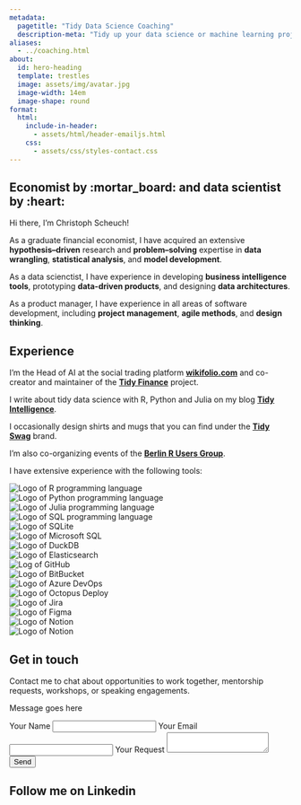 ```yaml
---
metadata:
  pagetitle: "Tidy Data Science Coaching"
  description-meta: "Tidy up your data science or machine learning projects with Christoph Scheuch"
aliases: 
  - ../coaching.html
about:
  id: hero-heading
  template: trestles
  image: assets/img/avatar.jpg
  image-width: 14em
  image-shape: round
format: 
  html:
    include-in-header: 
      - assets/html/header-emailjs.html
    css: 
      - assets/css/styles-contact.css
---
```


## Economist by :mortar_board: and data scientist by :heart: 

:::{#hero-heading}
Hi there, I'm Christoph Scheuch!

As a graduate financial economist, I have acquired an extensive **hypothesis–driven** research and **problem–solving** expertise in **data wrangling**, **statistical analysis**, and **model development**.

As a data scienctist, I have experience in developing **business intelligence tools**, prototyping **data-driven products**, and designing **data architectures**.

As a product manager, I have experience in all areas of software development, including **project management**, **agile methods**, and **design thinking**.
:::

## Experience

I'm the Head of AI at the social trading platform **[wikifolio.com](https://www.wikifolio.com?utm_source=christophscheuch.github.io)** and co-creator and maintainer of the **[Tidy Finance](https://www.tidy-finance.org?utm_source=christophscheuch.github.io)** project.

I write about tidy data science with R, Python and Julia on my blog **[Tidy Intelligence](https://blog.tidy-intelligence.com/?utm_source=christophscheuch.github.io)**.

I occasionally design shirts and mugs that you can find under the **[Tidy Swag](https://www.etsy.com/shop/tidyswag/?etsrc=sdt&utm_source=christophscheuch.github.io)** brand.

I'm also co-organizing events of the **[Berlin R Users Group](https://www.meetup.com/de-DE/berlin-r-users-group/)**. 
```{=html}
<p>I have extensive experience with the following tools:</p>
<div class="grid-container">
  <div class="grid-item"><div class="grid-item-image"><img src="assets/img/skills-r.png" alt="Logo of R programming language"></div></div>
  <div class="grid-item"><div class="grid-item-image"><img src="assets/img/skills-python.png" alt="Logo of Python programming language"></div></div>
  <div class="grid-item"><div class="grid-item-image"><img src="assets/img/skills-julia.png" alt="Logo of Julia programming language"></div></div>
  <div class="grid-item"><div class="grid-item-image"><img src="assets/img/skills-sql.png" alt="Logo of SQL programming language"></div></div>
  
  <div class="grid-item"><div class="grid-item-image"><img src="assets/img/skills-sqlite.png" alt="Logo of SQLite"></div></div>
  <div class="grid-item"><div class="grid-item-image"><img src="assets/img/skills-msql.png" alt="Logo of Microsoft SQL"></div></div>
  <div class="grid-item"><div class="grid-item-image"><img src="assets/img/skills-duckdb.png" alt="Logo of DuckDB"></div></div>
  <div class="grid-item"><div class="grid-item-image"><img src="assets/img/skills-elastic.png" alt="Logo of Elasticsearch"></div></div>
  
  <div class="grid-item"><div class="grid-item-image"><img src="assets/img/skills-github.png" alt="Log of GitHub"></div></div>
  <div class="grid-item"><div class="grid-item-image"><img src="assets/img/skills-bitbucket.png" alt="Logo of BitBucket"></div></div>
  <div class="grid-item"><div class="grid-item-image"><img src="assets/img/skills-azure.png" alt="Logo of Azure DevOps"></div></div>
  <div class="grid-item"><div class="grid-item-image"><img src="assets/img/skills-octopus.png" alt="Logo of Octopus Deploy"></div></div>
  
  <div class="grid-item"><div class="grid-item-image"><img src="assets/img/skills-jira.png" alt="Logo of Jira"></div></div>
  <div class="grid-item"><div class="grid-item-image"><img src="assets/img/skills-figma.png" alt="Logo of Figma"></div></div>
  <div class="grid-item"><div class="grid-item-image"><img src="assets/img/skills-notion.png" alt="Logo of Notion"></div></div>
  <div class="grid-item"><div class="grid-item-image"><img src="assets/img/skills-marketo.png" alt="Logo of Notion"></div></div>
</div>
```

## Get in touch

```{=html} 
<p>Contact me to chat about opportunities to work together, mentorship requests, workshops, or speaking engagements.</p>
<div id="form-container">
  <div id="toast">
    <p id="toast-message">Message goes here</p>
  </div>
  <form id="contact-form">
    <input type="hidden" name="contact_number">
    <label>Your Name</label>
    <input type="text" name="user_name">
    <label>Your Email</label>
    <input type="email" name="user_email">
    <label>Your Request</label>
    <textarea name="message"></textarea>
    <input type="submit" value="Send">
  </form>
</div>
``` 

## Follow me on Linkedin

```{=html} 
<div class='sk-ww-linkedin-profile-post' data-embed-id='25414069'></div><script src='https://widgets.sociablekit.com/linkedin-profile-posts/widget.js' async defer></script>
```
